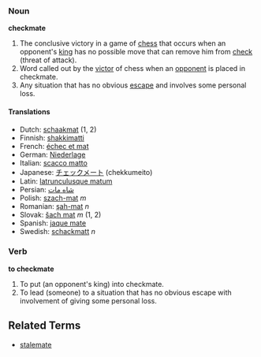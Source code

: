 ===Noun===
'''checkmate'''

#The conclusive victory in a game of [[chess]] that occurs when an opponent's [[king]] has no possible move that can remove him from [[check]] (threat of attack).
#Word called out by the [[victor]] of chess when an [[opponent]] is placed in checkmate.
#Any situation that has no obvious [[escape]] and involves some personal loss.

==== Translations ====
*Dutch: [[schaakmat]] (1, 2)
*Finnish: [[shakkimatti]]
*French: [[échec et mat]]
*German: [[Niederlage]]
*Italian: [[scacco matto]]
*Japanese: [[チェックメート]] (chekkumeito)
*Latin: [[latrunculusque matum]]
*Persian: [[شاه مات]]
*Polish: [[szach-mat]] ''m''
*Romanian: [[şah-mat]] ''n''
*Slovak: [[šach mat]] ''m'' (1, 2)
*Spanish: [[jaque mate]]
*Swedish: [[schackmatt]] ''n''

===Verb===
'''to checkmate'''

#To put (an opponent's king) into checkmate.
#To lead (someone) to a situation that has no obvious escape with involvement of giving some personal loss.

==Related Terms==

*[[stalemate]]